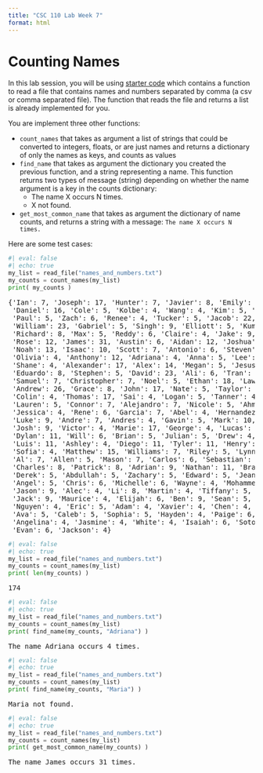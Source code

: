 ```yaml
---
title: "CSC 110 Lab Week 7"
format: html
---
```


# Counting Names

In this lab session, you will be using [starter code](count_names.py) which contains a function to read a file that contains names and numbers separated by comma (a csv or comma separated file). The function that reads the file and returns a list is already implemented for you.

You are implement three other functions:

* `count_names` that takes as argument a list of strings that could be converted to integers, floats, or are just names and returns a dictionary of only the names as keys, and counts as values
* `find_name` that takes as argument the dictionary you created the previous function, and a string representing a name. This function returns two types of message (string) depending on whether the name argument is a key in the counts dictionary:
  * The name X occurs N times.
  * X not found.
* `get_most_common_name` that takes as argument the dictionary of name counts, and returns a string with a message: `The name X occurs N times.`

Here are some test cases:

```python
#| eval: false
#| echo: true
my_list = read_file("names_and_numbers.txt")
my_counts = count_names(my_list)
print( my_counts )
```

<pre>
{'Ian': 7, 'Joseph': 17, 'Hunter': 7, 'Javier': 8, 'Emily': 11, 'Michael': 30,
 'Daniel': 16, 'Cole': 5, 'Kolbe': 4, 'Wang': 4, 'Kim': 5, 'Justin': 4, 
 'Paul': 5, 'Zach': 6, 'Renee': 4, 'Tucker': 5, 'Jacob': 22, 'Alan': 8, 
 'William': 23, 'Gabriel': 5, 'Singh': 9, 'Elliott': 5, 'Kumar': 5, 
 'Richard': 8, 'Max': 5, 'Reddy': 6, 'Claire': 4, 'Jake': 9, 'Robert': 12, 
 'Rose': 12, 'James': 31, 'Austin': 6, 'Aidan': 12, 'Joshua': 7, 'Chase': 9, 
 'Noah': 13, 'Isaac': 10, 'Scott': 7, 'Antonio': 6, 'Steven': 5, 'Emma': 9, 
 'Olivia': 4, 'Anthony': 12, 'Adriana': 4, 'Anna': 5, 'Lee': 13, 'Howard': 5, 
 'Shane': 4, 'Alexander': 17, 'Alex': 14, 'Megan': 5, 'Jesus': 5, 'Dev': 4, 
 'Eduardo': 8, 'Stephen': 5, 'David': 23, 'Ali': 6, 'Tran': 4, 'Jeremy': 5, 
 'Samuel': 7, 'Christopher': 7, 'Noel': 5, 'Ethan': 18, 'Lawrence': 4, 
 'Andrew': 26, 'Grace': 8, 'John': 17, 'Nate': 5, 'Taylor': 5, 'Jose': 11, 
 'Colin': 4, 'Thomas': 17, 'Sai': 4, 'Logan': 5, 'Tanner': 4, 'Aiden': 4, 
 'Lauren': 5, 'Connor': 7, 'Alejandro': 7, 'Nicole': 5, 'Ahmed': 5, 'Elise': 4, 
 'Jessica': 4, 'Rene': 6, 'Garcia': 7, 'Abel': 4, 'Hernandez': 4, 'Martinez': 9, 
 'Luke': 9, 'Andre': 7, 'Andres': 4, 'Gavin': 5, 'Mark': 10, 'Cameron': 4, 
 'Josh': 9, 'Victor': 4, 'Marie': 17, 'George': 4, 'Lucas': 7, 'Yan': 4, 
 'Dylan': 11, 'Will': 6, 'Brian': 5, 'Julian': 5, 'Drew': 4, 'Jordan': 11, 
 'Luis': 11, 'Ashley': 4, 'Diego': 11, 'Tyler': 11, 'Henry': 5, 'Elizabeth': 14, 
 'Sofia': 4, 'Matthew': 15, 'Williams': 7, 'Riley': 5, 'Lynn': 7, 'Ryan': 16, 
 'Al': 7, 'Allen': 5, 'Mason': 7, 'Carlos': 6, 'Sebastian': 4, 'Smith': 6, 
 'Charles': 8, 'Patrick': 8, 'Adrian': 9, 'Nathan': 11, 'Brandon': 8, 'Nick': 5, 
 'Derek': 5, 'Abdullah': 5, 'Zachary': 5, 'Edward': 5, 'Jean': 5, 'Sam': 9, 
 'Angel': 5, 'Chris': 6, 'Michelle': 6, 'Wayne': 4, 'Mohammed': 6, 'Trevor': 4, 
 'Jason': 9, 'Alec': 4, 'Li': 8, 'Martin': 4, 'Tiffany': 5, 'Peter': 6, 
 'Jack': 9, 'Maurice': 4, 'Elijah': 6, 'Ben': 9, 'Sean': 5, 'Anne': 4, 
 'Nguyen': 4, 'Eric': 5, 'Adam': 4, 'Xavier': 4, 'Chen': 4, 'Adnan': 4, 
 'Ava': 5, 'Caleb': 5, 'Sophia': 5, 'Hayden': 4, 'Paige': 6, 'Victoria': 4, 
 'Angelina': 4, 'Jasmine': 4, 'White': 4, 'Isaiah': 6, 'Soto': 5, 'Vivian': 4, 
 'Evan': 6, 'Jackson': 4}
</pre>

```python
#| eval: false
#| echo: true
my_list = read_file("names_and_numbers.txt")
my_counts = count_names(my_list)
print( len(my_counts) )
```

<pre>
174
</pre>

```python
#| eval: false
#| echo: true
my_list = read_file("names_and_numbers.txt")
my_counts = count_names(my_list)
print( find_name(my_counts, "Adriana") )
```

<pre>
The name Adriana occurs 4 times.
</pre>

```python
#| eval: false
#| echo: true
my_list = read_file("names_and_numbers.txt")
my_counts = count_names(my_list)
print( find_name(my_counts, "Maria") )
```

<pre>
Maria not found.
</pre>

```python
#| eval: false
#| echo: true
my_list = read_file("names_and_numbers.txt")
my_counts = count_names(my_list)
print( get_most_common_name(my_counts) )
```

<pre>
The name James occurs 31 times.
</pre>